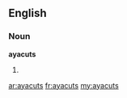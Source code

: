 ==English==

===Noun===
'''ayacuts'''

# {{plural of|[[ayacut]]}}

[[ar:ayacuts]]
[[fr:ayacuts]]
[[my:ayacuts]]